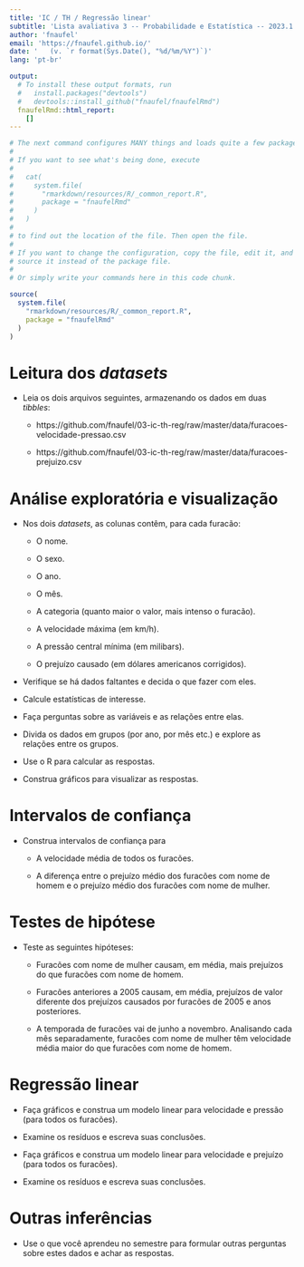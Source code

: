 ```yaml
---
title: 'IC / TH / Regressão linear'
subtitle: 'Lista avaliativa 3 -- Probabilidade e Estatística -- 2023.1'
author: 'fnaufel'
email: 'https://fnaufel.github.io/'
date: '   (v. `r format(Sys.Date(), "%d/%m/%Y")`)'
lang: 'pt-br'

output: 
  # To install these output formats, run
  #   install.packages("devtools")
  #   devtools::install_github("fnaufel/fnaufelRmd")
  fnaufelRmd::html_report:
    []
---
```


```r
# The next command configures MANY things and loads quite a few packages.
# 
# If you want to see what's being done, execute 
# 
#   cat(
#     system.file(
#       "rmarkdown/resources/R/_common_report.R", 
#       package = "fnaufelRmd"
#     )
#   )
# 
# to find out the location of the file. Then open the file.
# 
# If you want to change the configuration, copy the file, edit it, and
# source it instead of the package file. 
# 
# Or simply write your commands here in this code chunk.

source(
  system.file(
    "rmarkdown/resources/R/_common_report.R",
    package = "fnaufelRmd"
  )
)
```


# Leitura dos *datasets*

* Leia os dois arquivos seguintes, armazenando os dados em duas *tibbles*:

  * https://github.com/fnaufel/03-ic-th-reg/raw/master/data/furacoes-velocidade-pressao.csv

  * https://github.com/fnaufel/03-ic-th-reg/raw/master/data/furacoes-prejuizo.csv
   

# Análise exploratória e visualização

* Nos dois *datasets*, as colunas contêm, para cada furacão:

  * O nome.
  
  * O sexo.
  
  * O ano.
  
  * O mês.
  
  * A categoria (quanto maior o valor, mais intenso o furacão).
  
  * A velocidade máxima (em km/h).
  
  * A pressão central mínima (em milibars).
  
  * O prejuízo causado (em dólares americanos corrigidos).
  
* Verifique se há dados faltantes e decida o que fazer com eles.

* Calcule estatísticas de interesse.

* Faça perguntas sobre as variáveis e as relações entre elas. 

* Divida os dados em grupos (por ano, por mês etc.) e explore as relações entre os grupos.

* Use o R para calcular as respostas.

* Construa gráficos para visualizar as respostas.


# Intervalos de confiança

* Construa intervalos de confiança para

  * A velocidade média de todos os furacões.
  
  * A diferença entre o prejuízo médio dos furacões com nome de homem e o prejuízo médio dos furacões com nome de mulher.


# Testes de hipótese

* Teste as seguintes hipóteses:

  * Furacões com nome de mulher causam, em média, mais prejuízos do que furacões com nome de homem.
  
  * Furacões anteriores a $2005$ causam, em média, prejuízos de valor diferente dos prejuízos causados por furacões de $2005$ e anos posteriores. 
  
  * A temporada de furacões vai de junho a novembro. Analisando cada mês separadamente, furacões com nome de mulher têm velocidade média maior do que furacões com nome de homem.
  

# Regressão linear

* Faça gráficos e construa um modelo linear para velocidade e pressão (para todos os furacões).
  
* Examine os resíduos e escreva suas conclusões.

* Faça gráficos e construa um modelo linear para velocidade e prejuízo (para todos os furacões).
  
* Examine os resíduos e escreva suas conclusões.
 


# Outras inferências

* Use o que você aprendeu no semestre para formular outras perguntas sobre estes dados e achar as respostas.


<div style='height: 200px'></div>
